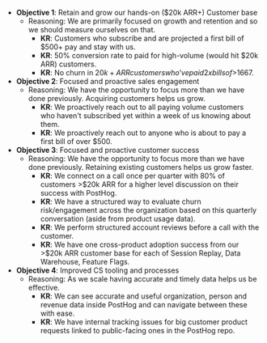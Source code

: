 - **Objective 1**: Retain and grow our hands-on ($20k ARR+) Customer base
  - Reasoning: We are primarily focused on growth and retention and so we should measure ourselves on that.
    - **KR**: Customers who subscribe and are projected a first bill of $500+ pay and stay with us.
    - **KR**: 50% conversion rate to paid for high-volume (would hit $20k ARR) customers.
    - **KR**: No churn in $20k+ ARR customers who’ve paid 2x bills of >$1667.
- **Objective 2**: Focused and proactive sales engagement
  - Reasoning: We have the opportunity to focus more than we have done previously.  Acquiring customers helps us grow.
    - **KR**: We proactively reach out to all paying volume customers who haven't subscribed yet within a week of us knowing about them.
    - **KR**: We proactively reach out to anyone who is about to pay a first bill of over $500.
- **Objective 3**: Focused and proactive customer success
  - Reasoning: We have the opportunity to focus more than we have done previously.  Retaining existing customers helps us grow faster.
    - **KR**: We connect on a call once per quarter with 80% of customers >$20k ARR for a higher level discussion on their success with PostHog.
    - **KR**: We have a structured way to evaluate churn risk/engagement across the organization based on this quarterly conversation (aside from product usage data).
    - **KR**: We perform structured account reviews before a call with the customer.
    - **KR**: We have one cross-product adoption success from our >$20k ARR customer base for each of Session Replay, Data Warehouse, Feature Flags.
- **Objective 4**: Improved CS tooling and processes
  - Reasoning: As we scale having accurate and timely data helps us be effective.
    - **KR**: We can see accurate and useful organization, person and revenue data inside PostHog and can navigate between these with ease.
    - **KR**: We have internal tracking issues for big customer product requests linked to public-facing ones in the PostHog repo.